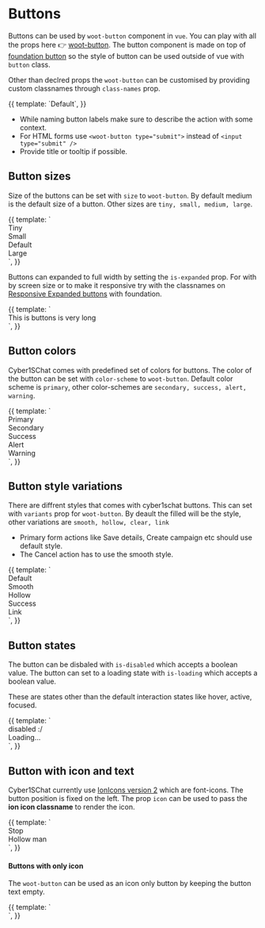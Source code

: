 

<Meta title="Styleguide/Buttons" />

# Buttons

Buttons can be used by `woot-button` component in `vue`. You can play with all the props here 👉 [woot-button](/story/components-button--primary). The button component is made on top of [foundation button](https://get.foundation/sites/docs/button.html)
so the style of button can be used outside of vue with `button` class.

Other than declred props the `woot-button` can be customised by providing custom classnames through `class-names` prop.

<Story name="default">
  {{
    template: `<woot-button size="" title="Press me">Default</woot-button>`,
  }}
</Story>

- While naming button labels make sure to describe the action with some context.
- For HTML forms use `<woot-button type="submit">` instead of `<input type="submit" />`
- Provide title or tooltip if possible.

## Button sizes

Size of the buttons can be set with `size` to `woot-button`. By default medium is the default size of a button. Other sizes are `tiny, small, medium, large`.

<Canvas>
  <Story name="sizes">
    {{
      template: `<div class="row">
          <div class="margin-horizontal-2">
              <woot-button size="tiny">Tiny</woot-button>
          </div>
          <div class="margin-horizontal-2">
              <woot-button size="small">Small</woot-button>
          </div>
          <div class="margin-horizontal-2">
              <woot-button size="">Default</woot-button>
          </div>
          <div class="margin-horizontal-2">
              <woot-button size="large">Large</woot-button>
          </div>
        </div>`,
    }}
  </Story>
</Canvas>

Buttons can expanded to full width by setting the `is-expanded` prop. For with by screen size or to make it responsive try with the classnames on
[Responsive Expanded buttons](https://get.foundation/sites/docs/button.html#responsive-expanded-buttons) with foundation.

<Canvas>
  <Story name="expanded">
    {{
      template: `<div class="row">
          <div class="columns">
              <woot-button size="large" is-expanded title="Micheal Scott said the rest">This is buttons is very long</woot-button>
          </div>
        </div>`,
    }}
  </Story>
</Canvas>

## Button colors

Cyber1SChat comes with predefined set of colors for buttons. The color of the button can be set with `color-scheme` to `woot-button`.
Default color scheme is `primary`, other color-schemes are `secondary, success, alert, warning`.

<Canvas>
  <Story name="colors">
    {{
      template: `<div class="row">
          <div class="margin-horizontal-2">
              <woot-button >Primary</woot-button>
          </div>
          <div class="margin-horizontal-2">
              <woot-button color-scheme="secondary">Secondary</woot-button>
          </div>
          <div class="margin-horizontal-2">
              <woot-button color-scheme="success">Success</woot-button>
          </div>
          <div class="margin-horizontal-2">
              <woot-button color-scheme="alert">Alert</woot-button>
          </div>
          <div class="margin-horizontal-2">
              <woot-button color-scheme="warning">Warning</woot-button>
          </div>
        </div>`,
    }}
  </Story>
</Canvas>

## Button style variations

There are diffrent styles that comes with cyber1schat buttons. This can set with `variants` prop for `woot-button`. By deault the filled will be the style, other variations are `smooth, hollow, clear, link`

- Primary form actions like Save details, Create campaign etc should use default style.
- The Cancel action has to use the smooth style.

<Canvas>
  <Story name="variants">
    {{
      template: `<div class="row">
          <div class="margin-horizontal-2">
              <woot-button >Default</woot-button>
          </div>
          <div class="margin-horizontal-2">
              <woot-button variant="smooth" color-scheme="alert">Smooth</woot-button>
          </div>
          <div class="margin-horizontal-2">
              <woot-button color-scheme="secondary" variant="hollow">Hollow</woot-button>
          </div>
          <div class="margin-horizontal-2">
              <woot-button color-scheme="success" variant="clear">Success</woot-button>
          </div>
          <div class="margin-horizontal-2">
              <woot-button color-scheme="alert" variant="link">Link</woot-button>
          </div>
        </div>`,
    }}
  </Story>
</Canvas>

## Button states

The button can be disbaled with `is-disabled` which accepts a boolean value. The button can set to a loading state with `is-loading` which accepts a boolean value.

These are states other than the default interaction states like hover, active, focused.

<Canvas>
  <Story name="states">
    {{
      template: `<div class="row">
          <div class="margin-horizontal-2">
              <woot-button color-scheme="alert" is-disabled>disabled :/</woot-button>
          </div>
          <div class="margin-horizontal-2">
              <woot-button variant="smooth" color-scheme="primary" is-loading>Loading...</woot-button>
          </div>
        </div>`,
    }}
  </Story>
</Canvas>

## Button with icon and text

Cyber1SChat currently use [IonIcons version 2](https://ionic.io/ionicons/v2) which are font-icons. The button position is fixed on the left.
The prop `icon` can be used to pass the **ion icon classname** to render the icon.

<Canvas>
  <Story name="icons">
    {{
      template: `<div class="row">
          <div class="margin-horizontal-2">
              <woot-button color-scheme="alert" icon="ion-stop">Stop</woot-button>
          </div>
          <div class="margin-horizontal-2">
              <woot-button icon="ion-person" variant="hollow">Hollow man</woot-button>
          </div>
        </div>`,
    }}
  </Story>
</Canvas>

#### Buttons with only icon

The `woot-button` can be used as an icon only button by keeping the button text empty.

<Canvas>
  <Story name="icononly">
    {{
      template: `<div class="row">
          <div class="margin-horizontal-2">
              <woot-button color-scheme="success" icon="ion-plus" size="tiny"></woot-button>
          </div>
          <div class="margin-horizontal-2">
              <woot-button color-scheme="secondary" icon="ion-plus" size="small" variant="smooth"></woot-button>
          </div>
          <div class="margin-horizontal-2">
              <woot-button icon="ion-plus" variant="hollow"></woot-button>
          </div>
        </div>`,
    }}
  </Story>
</Canvas>
